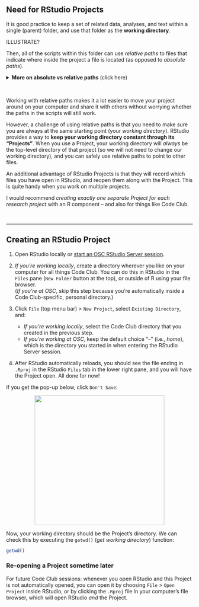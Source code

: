 ## Need for RStudio Projects

It is good practice to keep a set of related data, analyses, and text
within a single (parent) folder,
and use that folder as the **working directory**.

ILLUSTRATE?

Then, all of the scripts within this folder can use *relative paths* to files
that indicate where inside the project a file is located
(as opposed to *absolute paths*).

<details>
<summary>
<b>More on absolute vs relative paths</b> (click here)
</summary>

An **absolute path** always contains the *root element*
(`/` on Unix systems such as Linux and Mac; typically `C:\` on Windows)
and the complete list of directories to locate file.
For that reason, if you move a file around on your computer,
or move it to a different computer, an absolute path will practically never work.
On the other hand, as long as the files remains in the same location,
you can refer to it with an absolute path regardless of where you are on your computer
(i.e., regardless of what you working directory is).

```bash
C:\Documents\Work\codeclub\scripts\intro-to-R.R  # An absolute path

scripts/intro-to-R.R                             # A relative path
```

<br>

A **relative path** assumes a certain starting point (the "working directory"),
so you need to be at the correct starting point for the path to work.
On the other hand, if you keep all files associated with a project within
a single parent directory, and don't change the internal directory structure,
a relative path will keep working even if you move the project directory,
open it on a different computer, or share it with a collaborator.

**You should avoid using absolute paths as much as possible.**

</details>

<br>

Working with relative paths makes it a lot easier to move your project around
on your computer and share it with others without worrying whether the paths in
the scripts will still work.

However, a challenge of using relative paths is that you need to make sure you are
always at the same starting point (your *working directory*).
RStudio provides a way to
**keep your working directory constant through its "Projects"**.
When you use a Project, your working directory will *always* be the top-level
directory of that project (so we will not need to change our working directory),
and you can safely use relative paths to point to other files.
  
An additional advantage of RStudio Projects is that they will record which files 
you have open in RStudio, and reopen them along with the Project.
This is quite handy when you work on multiple projects.

I would recommend *creating exactly one separate Project for each research project*
with an R component -- and also for things like Code Club.

<br>

----

## Creating an RStudio Project

1. Open RStudio locally or [start an OSC RStudio Server session](/codeclub-setup/#osc-run-rstudio).   

2. *If you're working locally*, create a directory wherever you like on your computer
  for all things Code Club.
  You can do this in RStudio in the `Files` pane (`New Folder` button at the top),
  or outside of R using your file browser.   
  (*If you're at OSC*, skip this step because you're automatically inside
  a Code Club-specific, personal directory.)

3. Click `File` (top menu bar) > `New Project`, select `Existing Directory`, and:
   - *If you're working locally*, select the Code Club directory that you created in the previous step.
   - *If you're working at OSC*, keep the default choice "`~`" (i.e., *home*),
     which is the directory you started in when entering the RStudio Server session.

4. After RStudio automatically reloads,
   you should see the file ending in `.Rproj` in the RStudio `Files` tab in the lower right pane,
   and you will have the Project open. All done for now!

<div class="alert alert-note">
<div>

If you get the pop-up below, click `Don't Save`:

<p align="center">
<img src=img/rdata-popup.png width="350">
</p>

</div>
</div>

Now, your working directory should be the Project's directory.
We can check this by executing the `getwd()` (_get working directory_) function:

```r
getwd()
```

### Re-opening a Project sometime later

For future Code Club sessions: whenever you open RStudio and this Project is
not automatically opened,
you can open it by choosing `File` > `Open Project` inside RStudio,
or by clicking the `.Rproj` file in your computer's file browser,
which will open RStudio *and* the Project.

